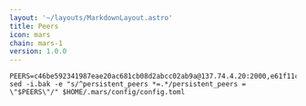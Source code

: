 ```yaml
---
layout: '~/layouts/MarkdownLayout.astro'
title: Peers
icon: mars
chain: mars-1
version: 1.0.0
---
```


```
PEERS=c46be592341987eae20ac681cb08d2abcc02ab9a@137.74.4.20:2000,e61f11c5b03400d3a99c066f951ed0888a2b64af@65.108.238.103:18556,d10e5704f3c8e9dd6ef42445e4b88bb57d0a8289@65.108.8.247:18556,969af6a39a0f7e8a17b92d90888360ad92248626@65.108.132.107:2000,8bb6ec79bc116c36c1271a2f5c14cd6c1e1b812f@65.109.92.240:26656,891f4fe69d1aa23d25d123aaff2b20ac63cbb001@5.75.197.137:26650,b6c3e5ea365e43cc6b9920964a948e88adc6cf5d@141.95.33.158:26650,6bdc1a9e0ee642b6559c41371d4fbb5c403857d7@34.223.131.56:26656,be494851610016cff8853796a99c3ad46d8d1b5b@65.108.76.242:36095,d0dbb50a474888b8bed04bf8a23ac6b8bae443ee@5.79.79.80:18095,76969af1bccdd4dcc511741b171c3d4ccb837ba6@146.59.85.223:18556,59bb909c57664fafe88bf1b6924769c15a769ba4@65.108.125.236:3000,41caa4106f68977e3a5123e56f57934a2d34a1c1@95.214.53.233:27056,c0e6bf4193accabc14171ce163e704dcec5ea5df@51.91.215.170:36095,271593a440c65d6f224e852cb7ae65dd6863bc3a@74.50.94.66:56656,5ffee90e41903f6fba29dc75446d536a02d626fe@65.108.232.150:18095,7f4be5f7db9b920e965197b65974f0e1e64749e4@144.126.128.128:26656,be7d56127ef887d095b2f55f09be5fee1969d922@146.59.52.48:18095,b88814bddfccd85289d7201bfd6fc6c4b3342ab2@178.162.165.193:36095,2707fa9064faa355fc98795361c2d9a3fa7514fc@185.232.69.25:26656,7fa2f4bdbacaf4569621dc76b3e4df4c13b8710e@65.109.71.250:22656,386920074c1f2f14899106b4678b4b4617074033@51.79.72.176:26656,34d071205daccd65787b7346694d7acc671a88c8@146.59.81.92:42656,d2a2c21754be65ad4a4f1de1f6163f681a6e8af8@192.99.44.79:18556,9088bab4c4afb96f624fb42ba2ebd963aa4c34a1@15.235.115.147:10004,120a44a50f702717c259319caa2447c77621865f@3.39.103.198:26656,750935ac3bd1fda19f5bc3783d8108c27ceb10b9@66.85.151.226:36656,7d328bbb44bb175eefc3f54f4fadbc4ee6225e64@65.109.19.93:27302,376de67ee4184eb4c35e5024a0a093cf3e6eaf09@93.115.25.106:42656,63f6703a58ee4d9235e78d961408869af25a8f83@65.109.31.114:2500,905157b5cc774bb0ebbc79c040bead1adf5df58b@131.153.203.225:26656,ebc272824924ea1a27ea3183dd0b9ba713494f83@185.16.39.137:27056,32a2a2e9ba3b521e8d38e2e16160c5213d9fa645@168.119.124.130:58656,7631f8114dccd4a8551a9ef3b9dadfea01d70fad@34.81.39.139:26656,908c3aed1c30c72c760e3ed717b1099fd1e82dbb@103.180.28.216:26656,c06b9689397667fa060d8c3458dd391962d89be2@116.202.36.240:18556,3e3f68fdd8a290345e07cb95479c9a510be5d72f@65.109.35.42:38656,38edf28452ebc41f661d91b6613563c864f4c72e@35.228.114.46:26656,6cbdee8a3fd9dc83b8296275c96e5372dbc3b143@148.113.159.123:26656,7b4b8cf9ddce15e7648de0c3253d728120c9c183@159.65.124.206:26656,52de8a7e2ad3da459961f633e50f64bf597c7585@167.99.133.187:443,c16d8f6760aa4b9a09ce4dcbd74482e80e87de84@65.108.97.58:2866,04c687dea43de3f30df5672b30b061789a0cf8e8@144.202.72.17:26606,87db93a2cbbb202ab89cef93146bafba201c12a4@85.10.243.90:36656,d9bfa29e0cf9c4ce0cc9c26d98e5d97228f93b0b@65.109.88.38:45656,0c7a6911cfa419fd32c203551ea9d69f6f6fe332@51.91.144.243:26656,694e1c11d773a5505fb01daa16a48ddfa27be9ff@5.199.170.92:42656,9c0c747a44919d645f74354fbe095337630b9eee@37.252.184.228:26656,305d93229a89ae46265ef08536aa962d4a0dee67@65.108.131.18:26656,575b6dc8a57d4a742bb0ed77934203f1b347f3f1@185.246.84.42:7240,2a66b2b518d908c91b734ac6bad07ae68e1553ba@141.94.171.61:26656,ce27e5731b1f79e6c04457b2f59202ad600204ab@3.131.44.92:26656,7a9560de3e7df9d4e193d512b3a9e23e13f18e4a@141.95.154.21:26656,93d3f6f319ea5feac947e1b0886c2756223f9b9d@162.19.57.180:26776,22610d69d1fd5e40c8eed7e7eb3ba9872f1c4502@161.97.64.180:27656,230c8b615ab3d0a92c88c765cded171338199edd@51.210.240.201:18556,18562361f0917e21a14cea5a913109513ff23c36@34.126.107.138:26656,1450c401a8536b1064e1e1e244706399c1858f35@208.102.87.76:26656,4903220ef96de95b98badaa0755d60b777a75c8a@144.76.175.189:18556,bd2b7d058dc608328f821ef1ad2b8442d6763376@81.0.220.94:24656,f70ee212c0b3b60e0e8411ec1b978c7826f220a2@85.190.254.14:27656,58854afdcf953f0317d3e120331eff23c2264fbb@178.208.86.48:12656,530b1964bc17bca6457311f1c2d5a2f3d25b297a@51.81.155.97:18556,e32d9d4c09332266eeaa299774dc1f57836d33b9@65.108.135.212:58656,782305759c4ce42f4a22ba9cea6b3c2bbbe5c6b7@65.108.78.29:26656,081effcdbd305b7b9b87b33462fa1204ae607c96@148.251.53.110:7240,8253a88226cb44161f0f7eddb8aa0f022a0cf861@65.108.109.240:3000,b2e4df0cb0e0841dcc7213af3fdf19011a0c08d7@95.217.85.254:15603,ced9f0d84104ce5fad53e91548ed9f7f16599d10@176.9.22.117:54656,82b7b74730924581a4283eefd08f85f24615efa6@217.100.167.34:26656,7a6e1490d4b2d32b7e37d1e1cb35e143d2492517@51.79.159.79:16656,5bc312415704f3d57bc2a1856c736668737dfb5e@164.92.192.38:26656,f301f4ba2c863573c093bcd9fa68f2b1060bcae3@142.44.240.156:26656,463f8be52fc3e0f1fe28cd0ec95bd726d85682ec@135.181.18.112:55556,20e1000e88125698264454a884812746c2eb4807@65.108.227.217:18556
sed -i.bak -e "s/^persistent_peers *=.*/persistent_peers = \"$PEERS\"/" $HOME/.mars/config/config.toml
```
